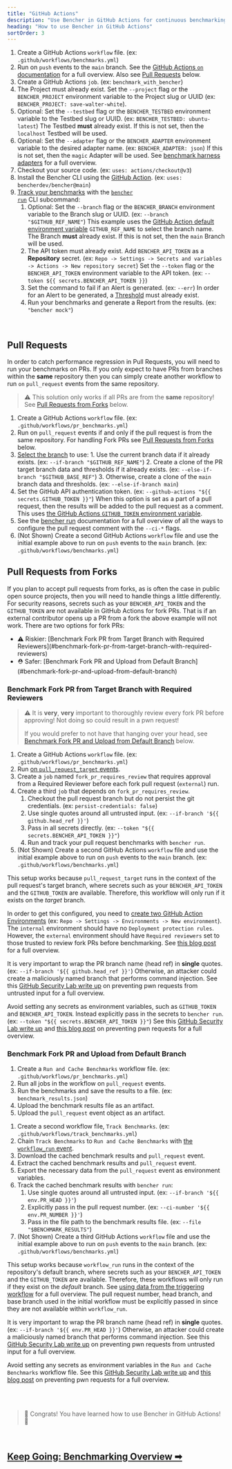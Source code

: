 ```yaml
---
title: "GitHub Actions"
description: "Use Bencher in GitHub Actions for continuous benchmarking on pull requests"
heading: "How to use Bencher in GitHub Actions"
sortOrder: 3
---
```



<GitHubActions1 />

1. Create a GitHub Actions `workflow` file. (ex: `.github/workflows/benchmarks.yml`)
2. Run on `push` events to the `main` branch. See the [GitHub Actions `on` documentation](https://docs.github.com/en/actions/using-workflows/workflow-syntax-for-github-actions#on) for a full overview. Also see [Pull Requests](#pull-requests) below.
3. Create a GitHub Actions `job`. (ex: `benchmark_with_bencher`)
4. The Project must already exist. Set the `--project` flag or the `BENCHER_PROJECT` environment variable to the Project slug or UUID (ex: `BENCHER_PROJECT: save-walter-white`).
6. Optional: Set the `--testbed` flag or the `BENCHER_TESTBED` environment variable to the Testbed slug or UUID.  (ex: `BENCHER_TESTBED: ubuntu-latest`) The Testbed **must** already exist. If this is not set, then the `localhost` Testbed will be used.
7. Optional: Set the `--adapter` flag or the `BENCHER_ADAPTER` environment variable to the desired adapter name.  (ex: `BENCHER_ADAPTER: json`) If this is not set, then the `magic` Adapter will be used. See [benchmark harness adapters](/docs/explanation/adapters) for a full overview.
8. Checkout your source code. (ex: `uses: actions/checkout@v3`)
9.  Install the Bencher CLI using the [GitHub Action](https://github.com/marketplace/actions/bencher-cli). (ex: `uses: bencherdev/bencher@main`)
10. [Track your benchmarks](/docs/how-to/track-benchmarks) with the <code><a href="/docs/explanation/bencher-run">bencher run</a></code> CLI subcommand:
     1. Optional: Set the `--branch` flag or the `BENCHER_BRANCH` environment variable to the Branch slug or UUID. (ex: `--branch "$GITHUB_REF_NAME"`) This example uses the [GitHub Action default environment variable](https://docs.github.com/en/actions/learn-github-actions/variables#default-environment-variables) `GITHUB_REF_NAME` to select the branch name. The Branch **must** already exist. If this is not set, then the `main` Branch will be used.
    2. The API token must already exist. Add `BENCHER_API_TOKEN` as a **Repository** secret. (ex: `Repo -> Settings -> Secrets and variables -> Actions -> New repository secret`) Set the `--token` flag or the `BENCHER_API_TOKEN` environment variable to the API token. (ex: `--token ${{ secrets.BENCHER_API_TOKEN }}`)
    3.  Set the command to fail if an Alert is generated. (ex: `--err`) In order for an Alert to be generated, a [Threshold](/docs/explanation/thresholds) must already exist.
    4.  Run your benchmarks and generate a Report from the results. (ex: `"bencher mock"`)

<br/>

## Pull Requests

In order to catch performance regression in Pull Requests, you will need to run your benchmarks on PRs.
If you only expect to have PRs from branches within the **same** repository then you can simply create another workflow to run `on` `pull_request` events from the same repository.

> ⚠️ This solution only works if all PRs are from the **same** repository!
> See [Pull Requests from Forks](#pull-requests-from-forks) below.

<GitHubActions2 />

1. Create a GitHub Actions `workflow` file. (ex: `.github/workflows/pr_benchmarks.yml`)
2. Run on `pull_request` events if and only if the pull request is from the same repository. For handling Fork PRs see [Pull Requests from Forks](#pull-requests-from-forks) below.
3. [Select the branch](http://localhost:3000/docs/explanation/branch-selection) to use:
        1. Use the current branch data if it already exists. (ex: `--if-branch "$GITHUB_REF_NAME"`)
        2. Create a clone of the PR target branch data and thresholds if it already exists. (ex: `--else-if-branch "$GITHUB_BASE_REF"`)
        3. Otherwise, create a clone of the `main` branch data and thresholds. (ex: `--else-if-branch main`)
4. Set the GitHub API authentication token. (ex: `--github-actions "${{ secrets.GITHUB_TOKEN }}"`) When this option is set as a part of a pull request, then the results will be added to the pull request as a comment. This uses [the GitHub Actions `GITHUB_TOKEN` environment variable](https://docs.github.com/en/actions/security-guides/automatic-token-authentication).
5. See the [bencher run](/docs/explanation/bencher-run) documentation for a full overview of all the ways to configure the pull request comment with the `--ci-*` flags.
6. (Not Shown) Create a second GitHub Actions `workflow` file and use the initial example above to run on `push` events to the `main` branch. (ex: `.github/workflows/benchmarks.yml`)

## Pull Requests from Forks

If you plan to accept pull requests from forks, as is often the case in public open source projects,
then you will need to handle things a little differently.
For security reasons, secrets such as your `BENCHER_API_TOKEN` and the `GITHUB_TOKEN` are not available in GitHub Actions for fork PRs.
That is if an external contributor opens up a PR from a fork the above example will not work.
There are two options for fork PRs:

<ul>
  <li> ⚠️ Riskier: [Benchmark Fork PR from Target Branch with Required Reviewers](#benchmark-fork-pr-from-target-branch-with-required-reviewers)</li>
  <li> ⛑️ Safer: [Benchmark Fork PR and Upload from Default Branch](#benchmark-fork-pr-and-upload-from-default-branch)</li>
</ul>

### Benchmark Fork PR from Target Branch with Required Reviewers

> ⚠️ It is **very**, **very** important to thoroughly review every fork PR before approving!
> Not doing so could result in a pwn request!
>
> If you would prefer to not have that hanging over your head, see [Benchmark Fork PR and Upload from Default Branch](#benchmark-fork-pr-and-upload-from-default-branch) below.

<GitHubActions3 />

1. Create a GitHub Actions `workflow` file. (ex: `.github/workflows/pr_benchmarks.yml`)
1. Run [on `pull_request_target` events](https://docs.github.com/en/actions/using-workflows/events-that-trigger-workflows#pull_request_target).
1. Create a `job` named `fork_pr_requires_review` that requires approval from a Required Reviewer before each fork pull request (`external`) run.
1. Create a third `job` that depends on `fork_pr_requires_review`.
   1. Checkout the pull request branch but do not persist the git credentials. (ex: `persist-credentials: false`)
   2. Use single quotes around all untrusted input. (ex: `--if-branch '${{ github.head_ref }}'`)
   3. Pass in all secrets directly. (ex: `--token "${{ secrets.BENCHER_API_TOKEN }}"`)
   4. Run and track your pull request benchmarks with `bencher run`.
1. (Not Shown) Create a second GitHub Actions `workflow` file and use the initial example above to run on `push` events to the `main` branch. (ex: `.github/workflows/benchmarks.yml`)

This setup works because `pull_request_target` runs in the context of the pull request's target branch,
where secrets such as your `BENCHER_API_TOKEN` and the `GITHUB_TOKEN` are available.
Therefore, this workflow will only run if it exists on the _target_ branch.

In order to get this configured, you need to [create two GitHub Action Environments](https://docs.github.com/en/actions/deployment/targeting-different-environments/using-environments-for-deployment#using-an-environment)
(ex: `Repo -> Settings -> Environments -> New environment`).
The `internal` environment should have no `Deployment protection rules`.
However, the `external` environment should have `Required reviewers` set to those trusted to review fork PRs before benchmarking. See [this blog post](https://iterative.ai/blog/testing-external-contributions-using-github-actions-secrets) for a full overview.

It is very important to wrap the PR branch name (head ref) in **single** quotes. (ex: `--if-branch '${{ github.head_ref }}'`) Otherwise, an attacker could create a maliciously named branch that performs command injection. See this [GitHub Security Lab write up](https://securitylab.github.com/research/github-actions-untrusted-input/) on preventing pwn requests from untrusted input for a full overview.

Avoid setting any secrets as environment variables, such as `GITHUB_TOKEN` and `BENCHER_API_TOKEN`.
Instead explicitly pass in the secrets to `bencher run`. (ex: `--token "${{ secrets.BENCHER_API_TOKEN }}"`)
See this [GitHub Security Lab write up](https://securitylab.github.com/research/github-actions-preventing-pwn-requests/)
and [this blog post](https://nathandavison.com/blog/github-actions-and-the-threat-of-malicious-pull-requests)
on preventing pwn requests for a full overview.

### Benchmark Fork PR and Upload from Default Branch

<GitHubActions4 />

1. Create a `Run and Cache Benchmarks` workflow file. (ex: `.github/workflows/pr_benchmarks.yml`)
2. Run all jobs in the workflow on `pull_request` events.
3. Run the benchmarks and save the results to a file. (ex: `benchmark_results.json`)
4. Upload the benchmark results file as an artifact.
5. Upload the `pull_request` event object as an artifact.

<GitHubActions5 />

1. Create a second workflow file, `Track Benchmarks`. (ex: `.github/workflows/track_benchmarks.yml`)
2. Chain `Track Benchmarks` to `Run and Cache Benchmarks` with [the `workflow_run` event](https://docs.github.com/en/actions/using-workflows/events-that-trigger-workflows#workflow_run).
3. Download the cached benchmark results and `pull_request` event.
4. Extract the cached benchmark results and `pull_request` event.
5. Export the necessary data from the `pull_request` event as environment variables.
6. Track the cached benchmark results with `bencher run`:
   1. Use single quotes around all untrusted input. (ex: `--if-branch '${{ env.PR_HEAD }}'`)
   2. Explicitly pass in the pull request number. (ex: `--ci-number '${{ env.PR_NUMBER }}'`)
   3. Pass in the file path to the benchmark results file. (ex: `--file "$BENCHMARK_RESULTS"`)
1. (Not Shown) Create a third GitHub Actions `workflow` file and use the initial example above to run on `push` events to the `main` branch. (ex: `.github/workflows/benchmarks.yml`)

This setup works because `workflow_run` runs in the context of the repository's default branch,
where secrets such as your `BENCHER_API_TOKEN` and the `GITHUB_TOKEN` are available.
Therefore, these workflows will only run if they exist on the _default_ branch.
See [using data from the triggering workflow](https://docs.github.com/en/actions/using-workflows/events-that-trigger-workflows#using-data-from-the-triggering-workflow) for a full overview.
The pull request number, head branch, and base branch used in the initial workflow must be explicitly passed in since they are not available within `workflow_run`.

It is very important to wrap the PR branch name (head ref) in **single** quotes. (ex: `--if-branch '${{ env.PR_HEAD }}'`) Otherwise, an attacker could create a maliciously named branch that performs command injection. See this [GitHub Security Lab write up](https://securitylab.github.com/research/github-actions-untrusted-input/) on preventing pwn requests from untrusted input for a full overview.

Avoid setting any secrets as environment variables in the `Run and Cache Benchmarks` workflow file.
See this [GitHub Security Lab write up](https://securitylab.github.com/research/github-actions-preventing-pwn-requests/)
and [this blog post](https://nathandavison.com/blog/github-actions-and-the-threat-of-malicious-pull-requests)
on preventing pwn requests for a full overview.

<br/>
<br/>

> 🐰 Congrats! You have learned how to use Bencher in GitHub Actions! 🎉

<br/>

<h2><a href="/docs/explanation/benchmarking">Keep Going: Benchmarking Overview ➡</a></h2>
